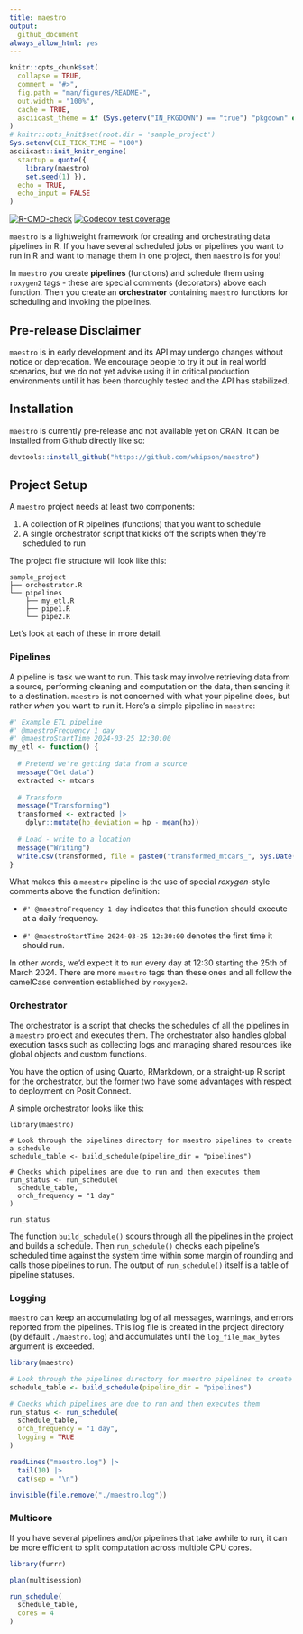 ```yaml
---
title: maestro
output: 
  github_document
always_allow_html: yes
---
```


<!-- README.md is generated from README.Rmd. Please edit that file -->

```r
knitr::opts_chunk$set(
  collapse = TRUE,
  comment = "#>",
  fig.path = "man/figures/README-",
  out.width = "100%",
  cache = TRUE,
  asciicast_theme = if (Sys.getenv("IN_PKGDOWN") == "true") "pkgdown" else "readme"
)
# knitr::opts_knit$set(root.dir = 'sample_project')
Sys.setenv(CLI_TICK_TIME = "100")
asciicast::init_knitr_engine(
  startup = quote({
    library(maestro)
    set.seed(1) }),
  echo = TRUE,
  echo_input = FALSE
)
```

<!-- badges: start -->

[![R-CMD-check](https://github.com/whipson/maestro/actions/workflows/R-CMD-check.yaml/badge.svg)](https://github.com/whipson/maestro/actions/workflows/R-CMD-check.yaml)
[![Codecov test coverage](https://codecov.io/gh/whipson/maestro/branch/main/graph/badge.svg)](https://app.codecov.io/gh/whipson/maestro?branch=main)
<!-- badges: end -->

`maestro` is a lightweight framework for creating and orchestrating data pipelines in R. If you have several scheduled jobs or pipelines you want to run in R and want to manage them in one project, then `maestro` is for you!

In `maestro` you create **pipelines** (functions) and schedule them using `roxygen2` tags - these are special comments (decorators) above each function. Then you create an **orchestrator** containing `maestro` functions for scheduling and invoking the pipelines.

## Pre-release Disclaimer

`maestro` is in early development and its API may undergo changes without notice or deprecation. We encourage people to try it out in real world scenarios, but we do not yet advise using it in critical production environments until it has been thoroughly tested and the API has stabilized.

## Installation

`maestro` is currently pre-release and not available yet on CRAN. It can be installed from Github directly like so:

``` r
devtools::install_github("https://github.com/whipson/maestro")
```

## Project Setup

A `maestro` project needs at least two components:

1.  A collection of R pipelines (functions) that you want to schedule
2.  A single orchestrator script that kicks off the scripts when they're scheduled to run

The project file structure will look like this:

```         
sample_project
├── orchestrator.R
└── pipelines
    ├── my_etl.R
    ├── pipe1.R
    └── pipe2.R
```

Let's look at each of these in more detail.

### Pipelines

A pipeline is task we want to run. This task may involve retrieving data from a source, performing cleaning and computation on the data, then sending it to a destination. `maestro` is not concerned with what your pipeline does, but rather *when* you want to run it. Here's a simple pipeline in `maestro`:

```r
#' Example ETL pipeline
#' @maestroFrequency 1 day
#' @maestroStartTime 2024-03-25 12:30:00
my_etl <- function() {
  
  # Pretend we're getting data from a source
  message("Get data")
  extracted <- mtcars
  
  # Transform
  message("Transforming")
  transformed <- extracted |> 
    dplyr::mutate(hp_deviation = hp - mean(hp))
  
  # Load - write to a location
  message("Writing")
  write.csv(transformed, file = paste0("transformed_mtcars_", Sys.Date(), ".csv"))
}
```

What makes this a `maestro` pipeline is the use of special *roxygen*-style comments above the function definition:

-   `#' @maestroFrequency 1 day` indicates that this function should execute at a daily frequency.

-   `#' @maestroStartTime 2024-03-25 12:30:00` denotes the first time it should run.

In other words, we'd expect it to run every day at 12:30 starting the 25th of March 2024. There are more `maestro` tags than these ones and all follow the camelCase convention established by `roxygen2`.

### Orchestrator

The orchestrator is a script that checks the schedules of all the pipelines in a `maestro` project and executes them. The orchestrator also handles global execution tasks such as collecting logs and managing shared resources like global objects and custom functions.

You have the option of using Quarto, RMarkdown, or a straight-up R script for the orchestrator, but the former two have some advantages with respect to deployment on Posit Connect.

A simple orchestrator looks like this:

```asciicast
library(maestro)

# Look through the pipelines directory for maestro pipelines to create a schedule
schedule_table <- build_schedule(pipeline_dir = "pipelines")

# Checks which pipelines are due to run and then executes them
run_status <- run_schedule(
  schedule_table, 
  orch_frequency = "1 day"
)

run_status
```

The function `build_schedule()` scours through all the pipelines in the project and builds a schedule. Then `run_schedule()` checks each pipeline's scheduled time against the system time within some margin of rounding and calls those pipelines to run. The output of `run_schedule()` itself is a table of pipeline statuses.

### Logging

`maestro` can keep an accumulating log of all messages, warnings, and errors reported from the pipelines. This log file is created in the project directory (by default `./maestro.log`) and accumulates until the `log_file_max_bytes` argument is exceeded.

```r
library(maestro)

# Look through the pipelines directory for maestro pipelines to create a schedule
schedule_table <- build_schedule(pipeline_dir = "pipelines")

# Checks which pipelines are due to run and then executes them
run_status <- run_schedule(
  schedule_table, 
  orch_frequency = "1 day",
  logging = TRUE
)
```

```r
readLines("maestro.log") |> 
  tail(10) |> 
  cat(sep = "\n")
```

```r
invisible(file.remove("./maestro.log"))
```

### Multicore

If you have several pipelines and/or pipelines that take awhile to run, it can be more efficient to split computation across multiple CPU cores.

```r
library(furrr)

plan(multisession)

run_schedule(
  schedule_table,
  cores = 4
)
```
